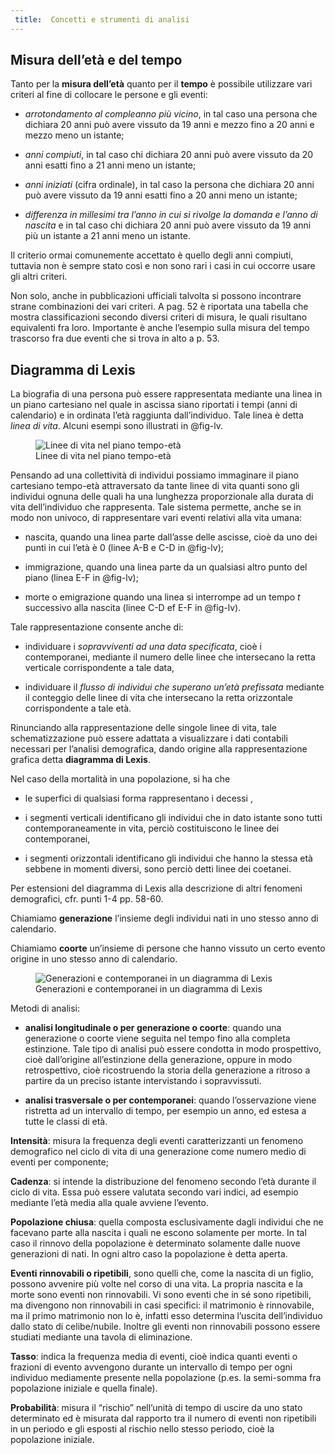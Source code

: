 ```yaml
--- 
 title:  Concetti e strumenti di analisi
---
```


## Misura dell'età e del tempo

Tanto per la **misura dell'età** quanto per il **tempo** è possibile utilizzare vari criteri al fine di collocare le persone e gli eventi:

- *arrotondamento al compleanno più vicino*, in tal caso una persona che dichiara 20 anni può avere vissuto da 19 anni e mezzo fino a 20 anni e mezzo meno un istante;

- *anni compiuti*, in tal caso chi dichiara 20 anni può avere vissuto da 20 anni esatti fino a 21 anni meno un istante;

- *anni iniziati* (cifra ordinale), in tal caso la persona che dichiara 20 anni può avere vissuto da 19 anni esatti fino a 20 anni meno un istante;

- *differenza in millesimi tra l'anno in cui si rivolge la domanda e l'anno di nascita* e in tal caso chi dichiara 20 anni può avere vissuto da 19 anni più un istante a 21 anni meno un istante.

Il criterio ormai comunemente accettato è quello degli anni compiuti, tuttavia non è sempre stato così e non sono rari i casi in cui occorre usare gli altri criteri. 

Non solo, anche in pubblicazioni ufficiali talvolta si possono incontrare strane combinazioni dei vari criteri. A pag. 52 è riportata una tabella che mostra  classificazioni secondo diversi criteri di misura, le quali risultano equivalenti fra loro. Importante è anche l'esempio sulla misura del tempo trascorso fra due eventi che si trova in alto a p. 53.

## Diagramma di Lexis

La biografia di una persona può essere rappresentata mediante una linea in un piano cartesiano nel quale in ascissa siano riportati i tempi (anni di calendario) e in ordinata l'età raggiunta dall'individuo. Tale linea è detta *linea di vita*. Alcuni esempi sono illustrati in @fig-lv.

![Linee di vita nel piano tempo-età](figures/linee_vita.png){#fig-lv}

Pensando ad una collettività di individui possiamo immaginare il piano cartesiano tempo-età attraversato da tante linee di vita quanti sono gli individui ognuna delle quali ha una lunghezza proporzionale alla durata di vita dell'individuo che rappresenta. Tale sistema permette, anche se in modo non univoco, di rappresentare vari eventi relativi alla vita umana:

- nascita, quando una linea parte dall'asse delle ascisse, cioè da uno  dei punti in cui l'età è 0 (linee A-B e C-D in @fig-lv);

- immigrazione, quando una linea parte da un qualsiasi altro punto del piano (linea E-F in @fig-lv);

- morte o emigrazione quando una linea si interrompe ad un tempo $t$ successivo alla nascita (linee C-D ef E-F in @fig-lv).

Tale rappresentazione consente anche di:

- individuare i *sopravviventi ad una data specificata*, cioè i contemporanei, mediante il numero delle linee che intersecano la retta verticale corrispondente a tale data,

- individuare il *flusso di individui che superano un'età prefissata* mediante il conteggio delle linee di vita che intersecano la retta orizzontale corrispondente a tale età.

Rinunciando alla rappresentazione delle singole linee di vita, tale schematizzazione può essere adattata a visualizzare i dati contabili necessari per l'analisi demografica, dando origine alla rappresentazione grafica detta **diagramma di Lexis**. 

Nel caso della mortalità in una popolazione, si ha che 

- le superfici di qualsiasi forma rappresentano i decessi ,

- i segmenti verticali identificano gli individui che in dato istante sono tutti contemporaneamente in vita, perciò costituiscono le linee dei contemporanei,

- i segmenti orizzontali identificano gli individui che hanno la stessa età sebbene in momenti diversi, sono perciò detti linee dei coetanei.

Per estensioni del diagramma di Lexis alla descrizione di altri fenomeni demografici, cfr. punti 1-4 pp. 58-60.

Chiamiamo **generazione** l'insieme degli individui nati in uno stesso anno di calendario. 

Chiamiamo **coorte** un'insieme di persone che hanno vissuto un certo evento origine in uno stesso anno di calendario.

![Generazioni e contemporanei in un diagramma di Lexis](figures/generazione_contemporanei.png){#fig-gc}

Metodi di analisi:

- **analisi longitudinale o per generazione o coorte**: quando una generazione o coorte viene seguita nel tempo fino alla completa estinzione. Tale tipo di analisi può essere condotta in modo prospettivo, cioè dall'origine all'estinzione della generazione, oppure in modo retrospettivo, cioè ricostruendo la storia della generazione a ritroso a partire da un preciso istante intervistando i sopravvissuti.

- **analisi trasversale o per contemporanei**: quando l'osservazione viene ristretta ad un intervallo di tempo, per esempio un anno, ed estesa a tutte le classi di età.

**Intensità**: misura la frequenza degli eventi caratterizzanti un fenomeno demografico nel ciclo di vita di una generazione come numero medio di eventi per componente;

**Cadenza**: si intende la distribuzione del fenomeno secondo l'età durante il ciclo di vita. Essa può essere valutata secondo vari indici, ad esempio mediante l'età media alla quale avviene l'evento.

**Popolazione chiusa**: quella composta esclusivamente dagli individui che ne facevano parte alla nascita i quali ne escono solamente per morte. In tal caso il rinnovo della popolazione è determinato solamente dalle nuove generazioni di nati. In ogni altro caso la popolazione è detta aperta.

**Eventi rinnovabili o ripetibili**, sono quelli che, come la nascita di un figlio, possono avvenire più volte nel corso di una vita. La propria nascita e la morte sono eventi non rinnovabili. Vi sono eventi che in sé sono ripetibili, ma divengono non rinnovabili in casi specifici: il matrimonio è rinnovabile, ma il primo matrimonio non lo è, infatti esso determina l'uscita dell'individuo dallo stato di celibe/nubile. Inoltre gli eventi non rinnovabili possono essere studiati mediante una tavola di eliminazione.

**Tasso**: indica la frequenza media di eventi, cioè indica quanti eventi o frazioni di evento avvengono durante un intervallo di tempo per ogni individuo mediamente presente nella popolazione (p.es. la semi-somma fra popolazione iniziale e quella finale).

**Probabilità**: misura il “rischio” nell'unità di tempo di uscire da uno stato determinato ed è misurata dal rapporto tra il numero di eventi non ripetibili in un periodo e gli esposti al rischio nello stesso periodo, cioè la popolazione iniziale.

